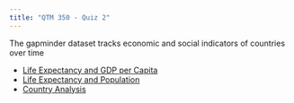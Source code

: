 ```yaml
---
title: "QTM 350 - Quiz 2"
---
```


The gapminder dataset tracks economic and social indicators of countries over time

- [Life Expectancy and GDP per Capita](life-gdp.qmd)
- [Life Expectancy and Population](life-population.qmd)
- [Country Analysis](country.qmd)